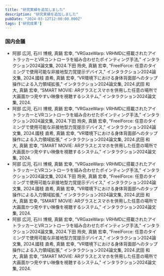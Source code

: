```yaml
---
title: "研究実績を追加しました"
description: "研究実績を追加しました"
pubDate: "2024-03-12T12:00:00.000Z"
tags: ['研究成果']
---
```



### 国内会議
- 阿部 広河, 石川 博規, 真鍋 宏幸, “VRGazeWarp: VRHMDに搭載されたアイトラッカーとVRコントローラを組み合わせたポインティング手法,” インタラクション2024論文集, 2024.下田 玲央, 真鍋 宏幸, “FreelForce: 任意のタイミングで使用可能な非接地型力覚提示デバイス,” インタラクション2024論文集, 2024.國枝 直希, 真鍋 宏幸, “VR環境下における身体背面部へのタップ操作による入力領域拡張,” インタラクション2024論文集, 2024.武田 和大, 真鍋 宏幸, “SMART MOVIE: ARグラスとスマホを併用した任意の場所で大画面かつ見やすい映像を視聴するシステム,” インタラクション2024論文集, 2024.
- 阿部 広河, 石川 博規, 真鍋 宏幸, “VRGazeWarp: VRHMDに搭載されたアイトラッカーとVRコントローラを組み合わせたポインティング手法,” インタラクション2024論文集, 2024.下田 玲央, 真鍋 宏幸, “FreelForce: 任意のタイミングで使用可能な非接地型力覚提示デバイス,” インタラクション2024論文集, 2024.國枝 直希, 真鍋 宏幸, “VR環境下における身体背面部へのタップ操作による入力領域拡張,” インタラクション2024論文集, 2024.武田 和大, 真鍋 宏幸, “SMART MOVIE: ARグラスとスマホを併用した任意の場所で大画面かつ見やすい映像を視聴するシステム,” インタラクション2024論文集, 2024.
- 阿部 広河, 石川 博規, 真鍋 宏幸, “VRGazeWarp: VRHMDに搭載されたアイトラッカーとVRコントローラを組み合わせたポインティング手法,” インタラクション2024論文集, 2024.下田 玲央, 真鍋 宏幸, “FreelForce: 任意のタイミングで使用可能な非接地型力覚提示デバイス,” インタラクション2024論文集, 2024.國枝 直希, 真鍋 宏幸, “VR環境下における身体背面部へのタップ操作による入力領域拡張,” インタラクション2024論文集, 2024.武田 和大, 真鍋 宏幸, “SMART MOVIE: ARグラスとスマホを併用した任意の場所で大画面かつ見やすい映像を視聴するシステム,” インタラクション2024論文集, 2024.
- 阿部 広河, 石川 博規, 真鍋 宏幸, “VRGazeWarp: VRHMDに搭載されたアイトラッカーとVRコントローラを組み合わせたポインティング手法,” インタラクション2024論文集, 2024.下田 玲央, 真鍋 宏幸, “FreelForce: 任意のタイミングで使用可能な非接地型力覚提示デバイス,” インタラクション2024論文集, 2024.國枝 直希, 真鍋 宏幸, “VR環境下における身体背面部へのタップ操作による入力領域拡張,” インタラクション2024論文集, 2024.武田 和大, 真鍋 宏幸, “SMART MOVIE: ARグラスとスマホを併用した任意の場所で大画面かつ見やすい映像を視聴するシステム,” インタラクション2024論文集, 2024.

